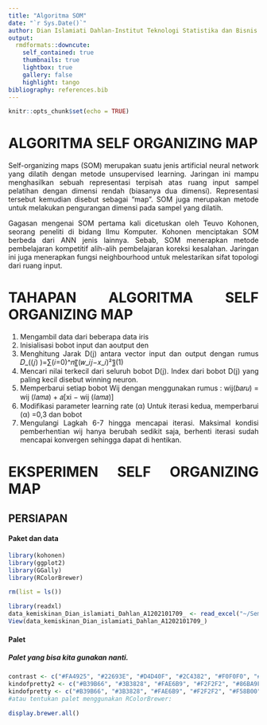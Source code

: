 ```yaml
---
title: "Algoritma SOM"
date: "`r Sys.Date()`"
author: Dian Islamiati Dahlan-Institut Teknologi Statistika dan Bisnis Muhammadiyah
output:
  rmdformats::downcute:
    self_contained: true
    thumbnails: true
    lightbox: true
    gallery: false
    highlight: tango
bibliography: references.bib
---
```


```{=html}
<style>
body{
text-align: justify}
</style>
```
```r
knitr::opts_chunk$set(echo = TRUE)
```
# ALGORITMA SELF ORGANIZING MAP

Self-organizing maps (SOM) merupakan suatu jenis artificial neural network yang dilatih dengan metode unsupervised learning. Jaringan ini mampu menghasilkan sebuah representasi terpisah atas ruang input sampel pelatihan dengan dimensi rendah (biasanya dua dimensi). Representasi tersebut kemudian disebut sebagai “map”. SOM juga merupakan metode untuk melakukan pengurangan dimensi pada sampel yang dilatih.

Gagasan mengenai SOM pertama kali dicetuskan oleh Teuvo Kohonen, seorang peneliti di bidang Ilmu Komputer. Kohonen menciptakan SOM berbeda dari ANN jenis lainnya. Sebab, SOM menerapkan metode pembelajaran kompetitif alih-alih pembelajaran koreksi kesalahan. Jaringan ini juga menerapkan fungsi neighbourhood untuk melestarikan sifat topologi dari ruang input.

# TAHAPAN ALGORITMA SELF ORGANIZING MAP

1. Mengambil data dari beberapa data iris
 2. Inisialisasi	bobot	input	dan	aoutput	den
 3. Menghitung	Jarak	D(j)	antara	vector	input	dan  output dengan rumus              𝐷_((𝑗) )=∑(𝑖=0)^𝑛〖(𝑤_𝑖𝑗−𝑥_𝑖)²〗(1)
 4. Mencari nilai terkecil dari seluruh bobot D(j). Index  dari bobot D(j) yang paling   kecil disebut winning  neuron.
 5. Memperbarui setiap bobot Wij dengan  menggunakan rumus :
wij(𝑏𝑎𝑟𝑢) = wij (𝑙𝑎𝑚𝑎) + 𝑎[xi − wij (𝑙𝑎𝑚𝑎)]  
 6. Modifikasi parameter learning rate (α) Untuk  iterasi kedua, memperbarui (α) =0,3 dan bobot  
  7. Mengulangi Lagkah 6-7 hingga mencapai iterasi.  Maksimal kondisi pemberhentian	wij	hanya  berubah sedikit saja, berhenti iterasi sudah  mencapai konvergen sehingga dapat di hentikan.

# EKSPERIMEN SELF ORGANIZING MAP


## PERSIAPAN

#### Paket dan data
```r
library(kohonen) 
library(ggplot2) 
library(GGally) 
library(RColorBrewer) 

rm(list = ls())

library(readxl)
data_kemiskinan_Dian_islamiati_Dahlan_A1202101709_ <- read_excel("~/Semester 3/Metode Regresi/data_kemiskinan_Dian_islamiati_Dahlan_(A1202101709).xlsx")
View(data_kemiskinan_Dian_islamiati_Dahlan_A1202101709_)
```
#### Palet

##### Palet yang bisa kita gunakan nanti.

```r
contrast <- c("#FA4925", "#22693E", "#D4D40F", "#2C4382", "#F0F0F0", "#3D3D3D") #milikku, pasangan yang kontras
kindofpretty2 <- c("#B39B66", "#3B3828", "#FAE6B9", "#F2F2F2", "#86BA9F", "#135E1F", "#FFF70A", "#FFB10A", "#0498BD", "#FF780A") #my own
kindofpretty <- c("#B39B66", "#3B3828", "#FAE6B9", "#F2F2F2", "#F58B00", "#F5D800", "#7185A3", "#786187") #milikku
#atau tentukan palet menggunakan RColorBrewer:
```

```r
display.brewer.all() 
```


